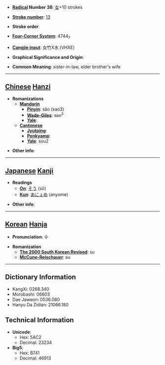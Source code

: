 * '''[[Wiktionary:Chinese radical index| Radical]] Number 38''': [[Wiktionary:Chinese radical index 女|女]]+10 strokes

* '''[[Wiktionary:Chinese total strokes index|Stroke number]]''': [[Wiktionary:Chinese total strokes index 13|13]]

* '''Stroke order''': 

* '''[[Wiktionary:Chinese four corner index|Four-Corner System]]''': 4744<sub>7</sub>

* '''[[Wiktionary:Chinese Cangjie index|Cangjie input]]''': 女竹X水 (VHXE)

* '''Graphical Significance and Origin''': 

* '''Common Meaning''': sister-in-law, elder brother's wife

----

== [[Chinese]] [[Hanzi]] ==

* '''Romanizations'''
** '''[[Mandarin]]'''
*** '''[[Pinyin]]''': sǎo (sao3)
*** '''[[Wade-Giles]]''': sao<sup>3</sup>
*** '''[[Yale]]''': 
** '''[[Cantonese]]'''
*** '''[[Jyutping]]''':
*** '''[[Penkyamp]]''': 
*** '''[[Yale]]''': sou2

* '''Other info''': 

----

== [[Japanese]] [[Kanji]] ==

* '''Readings'''
** '''[[On]]''': [[そう]] (sō)
** '''[[Kun]]''': [[あにょめ]] (anyome)

* '''Other info''':  

----

== [[Korean]] [[Hanja]] ==

* '''Pronunciation''': 수

* '''Romanization'''
** '''[[The 2000 South Korean Revised Romanization|The 2000 South Korean Revised]]''': su
** '''[[McCune-Reischauer]]''': su

----

== Dictionary Information ==

* KangXi: 0268.340
* Morobashi: 06603
* Dae Jaweon: 0536.080
* Hanyu Da Zidian: 21066.180

== Technical Information ==

* '''Unicode''':
** Hex: 5AC2
** Decimal: 23234
* '''Big5''':
** Hex: B741
** Decimal: 46913